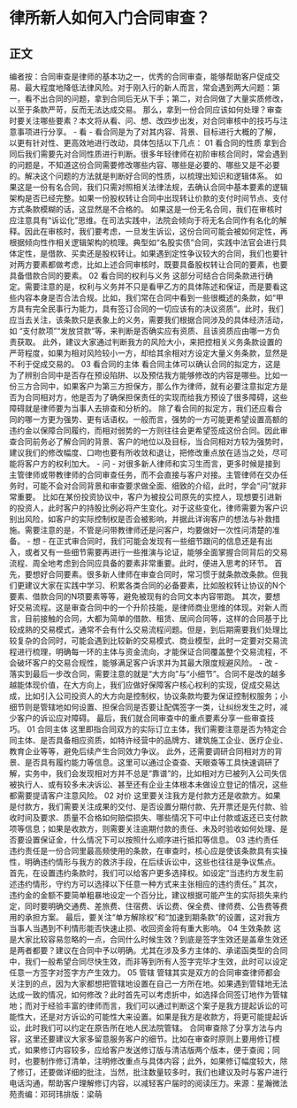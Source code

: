 # 律所新人如何入门合同审查？
## 正文
编者按：合同审查是律师的基本功之一，优秀的合同审查，能够帮助客户促成交易、最大程度地降低法律风险。对于刚入行的新人而言，常会遇到两大问题：第一，看不出合同的问题，拿到合同后无从下手；第二，对合同做了大量实质修改，以至于条款严苛，反而无法达成交易。 那么，拿到一份合同应该如何处理？审查时要关注哪些要素？本文将从看、问、想、改四步出发，对合同审核中的技巧与注意事项进行分享。 - 看 - 看合同是为了对其内容、背景、目标进行大概的了解，以更有针对性、更高效地进行改动，具体包括以下几点： 01 看合同的性质 拿到合同后我们需要先对合同性质进行判断。很多年轻律师在初阶审核合同时，常会遇到的问题是，不知道这份合同需要修改哪些内容、哪些是必要的、哪些又是不必要的。解决这个问题的方法就是判断好合同的性质，以梳理出知识和逻辑体系。 如果这是一份有名合同，我们只需对照相关法律法规，去确认合同中基本要素的逻辑架构是否已经完整。如果一份股权转让合同中出现转让价款的支付时间节点、支付方式条款模糊的话，这显然是不合格的。 如果这是一份无名合同，我们在审核时应注意具有“诉讼化”思维。在司法实践中，法院会倾向于将无名合同作有名化的解释。因此在审核时，我们要考虑，一旦发生诉讼，这份合同可能会被如何定性，再根据倾向性作相关逻辑架构的梳理。典型如“名股实债”合同，实践中法官会进行具体定性，是借款、买卖还是股权转让。如果遇到定性争议较大的合同，我们也要针对两方要素都做考虑，比如上述合同审核时，既要具备股权转让合同的要素，也要具备借款合同的要素。 02 看合同的权利与义务 这部分可结合合同条款进行确定。需要注意的是，权利与义务并不只是看甲乙方的具体陈述和保证，而是要看这些内容本身是否合法合规。比如，我们常在合同中看到一些很概述的条款，如“甲方具有完全民事行为能力，具有签订合同的一切应该有的决议资质”。此时，我们应当去关注，该条款只是表象上的义务，需要我们根据合同涉及的具体经济活动，如 “支付款项”“发放贷款”等，来判断是否确实应有资质、且该资质应由哪一方负责获取。 此外，建议大家通过判断我方的风险大小，来把控相关义务条款设置的严苛程度，如果为相对风险较小一方，却给其余相对方设定大量义务条款，显然是不利于促成交易的。 03 看合同的主体 看合同主体可以确认合同的拟定方，这是为了辨别合同中是否存在预设陷阱、以及预估我方能够修改的内容是哪些。比如一份三方合同中，如果客户为第三方担保方，那么作为律师，就有必要注意拟定方是否为合同相对方，他是否为了确保担保责任的实现而给我方预设了很多障碍，这些障碍就是律师要为当事人去排查和分析的。 除了看合同的拟定方，我们还应看合同的哪一方更为强势、更有话语权。一般而言，强势的一方可能更希望设置高额的违约金以保障合同履约，而相对弱势的一方则往往会更希望签成这份合同。因此审查合同前务必了解合同的背景、客户的地位以及目标，当合同相对方较为强势时，建议我们的修改幅度、口吻也要有所收敛和退让，把修改重点放在适当之处，尽可能将客户方的权利加大。 - 问 - 对很多新人律师和实习生而言，更多时候是接到主管律师或带教律师的合同审查任务，而不会直接与客户对接。主管律师在交办任务时，可能不会对合同背景和审查要求做全面、细致的介绍，此时，学会“问”就非常重要。 比如在某份投资协议中，客户为被投公司原先的实控人，现想要引进新的投资人，此时客户的持股比例必将产生变化。对于这些变化，律师需要为客户识别出风险，如客户的实际控制权是否会被影响，并据此详询客户的想法与补救措施。需要注意的是，不管是问带教律师还是问客户，均要做好一次性问清楚的准备。 - 想 - 在正式审合同时，我们可能会发现有一些细节跟问的信息还是有出入，或者又有一些细节需要再进行一些推演与论证，能够全面掌握合同背后的交易流程、周全地考虑到合同应具备的要素非常重要。此时，便进入思考的环节。 首先，要想好合同要素。很多新人律师在审查合同时，常习惯于就条款改条款。但我们更建议大家在实践中学习、积累各类合同的必备要素，比如股权转让协议的N个要素、借款合同的N项要素等等，避免被现有的合同文本内容带跑。 其次，要想好交易流程。这是审查合同中的一个升阶技能，是律师商业思维的体现。对新人而言，目前接触的合同，大都为简单的借款、租赁、居间合同等，这样的合同基于比较成熟的交易模式，通常不会有什么交易流程问题。但是，到后期需要我们处理比较复杂的合同时，可能会遇到比较新的交易模式、商业模型，此时一定要对交易流程进行梳理，明确每一环的主体与资金流向，才能保证合同覆盖整个交易流程，不会破坏客户的交易合规性，能够满足客户诉求并为其最大限度规避风险。 - 改 - 落实到最后一步改合同，需要注意的就是“大方向”与“小细节”。合同不是改的越多越能体现价值，在大方向上，我们应做好保障客户核心权利的实现，促成交易达成，比如引入公司投资人的大方向是控制权，协议条款均要为保证控制权服务；小细节则是管辖地如何设置、担保合同是否要让配偶签字一类，让纠纷发生之时，减少客户的诉讼应对障碍。 最后，我们就合同审查中的重点要素分享一些审查技巧。 01 合同主体 这里即指合同双方的实际订立主体，我们需要注意是否为特定合同主体、是否具备相应资质，如特许经营中的品牌方、建筑施工企业、医疗企业、教育企业等等，避免后续产生合同效力争议。 此外，还需要调研合同相对方的背景、是否具有履约能力等信息。这里可以通过企查查、天眼查等工具快速调研了解，实务中，我们会发现相对方并不总是“靠谱”的，比如相对方已被列入公司失信被执行人、或有较多未决诉讼、甚至还有企业主体根本未做设立登记的情况，这些都需要提请客户注意风险。 02 对价 这里要关注我方是付款方还是收款方。如果是付款方，我们需要关注成果的交付、是否设置分期付款、先开票还是先付款、验收时间及要求、质量不合格如何赔偿损失、哪些情况下可中止付款或返还已支付款项等信息；如果是收款方，则需要关注逾期付款的责任、未及时验收如何处理、是否要设置保证金，什么情况下可以按照什么顺序进行抵扣等信息。 03 违约责任 违约责任是一份合同里最高频使用的条款，在审查时，核心应是使该条款具有实操性，明确违约情形与我方的救济手段，在后续诉讼中，这些也往往是争议焦点。 首先，在设置违约条款时，我们可以给客户更多选择权。如设定“当违约方发生前述违约情形，守约方可以选择以下任意一种方式来主张相应的违约责任。” 其次，违约金的金额不要简单粗暴地设定一个百分比，建议根据可能产生的实际损失来约定，同时要明确交通费、差旅费、住宿费、诉讼费、保全费、律师费、公告费等费用的承担方案。 最后，要关注“单方解除权”和“加速到期条款”的设置，这对我方当事人当遇到不利情形能否快速止损、收回资金将有重大影响。 04 生效条款 这是大家比较容易忽略的一点，合同什么时候生效？到底是签字生效还是盖章生效还是两者都要？建议在合同中予以明确。尤其在涉及多方主体的、承诺函类型的合同中，我们一般希望合同尽快生效，而非等到所有人签字完毕才生效，此时可以设定任意一方签字对签字方产生效力。 05 管辖 管辖其实是双方的合同审查律师都会关注到的点，因为大家都想把管辖地设置在自己一方所在地。如果遇到管辖地无法达成一致的情况，如何修改？此时首先可以考虑折中，如选择合同签订地作为管辖地；而对于经验丰富的律师而言，我们可以通过判断这个案子是我方提起诉讼的可能性大，还是对方诉讼的可能性大来设置。如果是我方是收款方，将更可能提起诉讼，此时我们可以约定在原告所在地人民法院管辖。 合同审查除了分享方法与内容，这里还要建议大家多留意服务客户的细节。比如在审查时原则上要用修订模式，如果修订内容较多，应给客户发送修订版与清洁版两个版本，便于查阅；同时，也要制作修订清单，注明修改重点与具体内容；此外，如果修订幅度较大，除了修订，还要做详细的批注，当然，批注数量较多时，我们也建议及时与客户进行电话沟通，帮助客户理解修订内容，以减轻客户届时的阅读压力。来源：星瀚微法苑责编：邓珂玮排版：梁萌